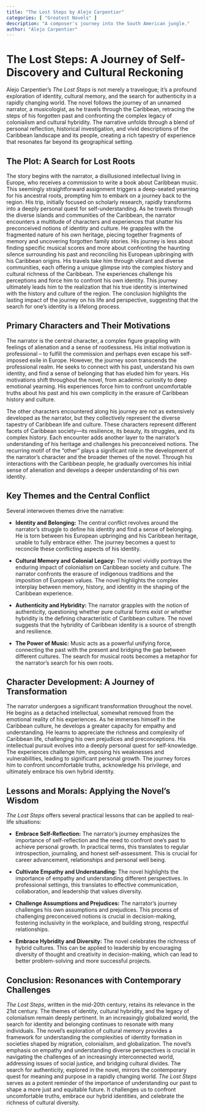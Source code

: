```yaml
---
title: "The Lost Steps by Alejo Carpentier"
categories: [ "Greatest Novels" ]
description: "A composer's journey into the South American jungle."
author: "Alejo Carpentier"
---
```

# The Lost Steps: A Journey of Self-Discovery and Cultural Reckoning

Alejo Carpentier's *The Lost Steps* is not merely a travelogue; it's a profound exploration of identity, cultural memory, and the search for authenticity in a rapidly changing world.  The novel follows the journey of an unnamed narrator, a musicologist, as he travels through the Caribbean, retracing the steps of his forgotten past and confronting the complex legacy of colonialism and cultural hybridity.  The narrative unfolds through a blend of personal reflection, historical investigation, and vivid descriptions of the Caribbean landscape and its people, creating a rich tapestry of experience that resonates far beyond its geographical setting.

## The Plot: A Search for Lost Roots

The story begins with the narrator, a disillusioned intellectual living in Europe, who receives a commission to write a book about Caribbean music. This seemingly straightforward assignment triggers a deep-seated yearning for his ancestral roots, prompting him to embark on a journey back to the region.  His trip, initially focused on scholarly research, rapidly transforms into a deeply personal quest for self-understanding. As he travels through the diverse islands and communities of the Caribbean, the narrator encounters a multitude of characters and experiences that shatter his preconceived notions of identity and culture. He grapples with the fragmented nature of his own heritage, piecing together fragments of memory and uncovering forgotten family stories. His journey is less about finding specific musical scores and more about confronting the haunting silence surrounding his past and reconciling his European upbringing with his Caribbean origins. His travels take him through vibrant and diverse communities, each offering a unique glimpse into the complex history and cultural richness of the Caribbean. The experiences challenge his perceptions and force him to confront his own identity. This journey ultimately leads him to the realization that his true identity is intertwined with the history and culture of the region. The conclusion highlights the lasting impact of the journey on his life and perspective, suggesting that the search for one’s identity is a lifelong process.

## Primary Characters and Their Motivations

The narrator is the central character, a complex figure grappling with feelings of alienation and a sense of rootlessness.  His initial motivation is professional – to fulfill the commission and perhaps even escape his self-imposed exile in Europe. However, the journey soon transcends the professional realm.  He seeks to connect with his past, understand his own identity, and find a sense of belonging that has eluded him for years.  His motivations shift throughout the novel, from academic curiosity to deep emotional yearning.  His experiences force him to confront uncomfortable truths about his past and his own complicity in the erasure of Caribbean history and culture.

The other characters encountered along his journey are not as extensively developed as the narrator, but they collectively represent the diverse tapestry of Caribbean life and culture.  These characters represent different facets of Caribbean society—its resilience, its beauty, its struggles, and its complex history.  Each encounter adds another layer to the narrator's understanding of his heritage and challenges his preconceived notions. The recurring motif of the "other" plays a significant role in the development of the narrator’s character and the broader themes of the novel. Through his interactions with the Caribbean people, he gradually overcomes his initial sense of alienation and develops a deeper understanding of his own identity.


## Key Themes and the Central Conflict

Several interwoven themes drive the narrative:

* **Identity and Belonging:** The central conflict revolves around the narrator's struggle to define his identity and find a sense of belonging. He is torn between his European upbringing and his Caribbean heritage, unable to fully embrace either.  The journey becomes a quest to reconcile these conflicting aspects of his identity.

* **Cultural Memory and Colonial Legacy:** The novel vividly portrays the enduring impact of colonialism on Caribbean society and culture.  The narrator confronts the erasure of indigenous traditions and the imposition of European values. The novel highlights the complex interplay between memory, history, and identity in the shaping of the Caribbean experience.

* **Authenticity and Hybridity:**  The narrator grapples with the notion of authenticity, questioning whether pure cultural forms exist or whether hybridity is the defining characteristic of Caribbean culture.  The novel suggests that the hybridity of Caribbean identity is a source of strength and resilience.

* **The Power of Music:** Music acts as a powerful unifying force, connecting the past with the present and bridging the gap between different cultures.  The search for musical roots becomes a metaphor for the narrator's search for his own roots.

## Character Development: A Journey of Transformation

The narrator undergoes a significant transformation throughout the novel.  He begins as a detached intellectual, somewhat removed from the emotional reality of his experiences. As he immerses himself in the Caribbean culture, he develops a greater capacity for empathy and understanding.  He learns to appreciate the richness and complexity of Caribbean life, challenging his own prejudices and preconceptions.  His intellectual pursuit evolves into a deeply personal quest for self-knowledge. The experiences challenge him, exposing his weaknesses and vulnerabilities, leading to significant personal growth.  The journey forces him to confront uncomfortable truths, acknowledge his privilege, and ultimately embrace his own hybrid identity.

## Lessons and Morals: Applying the Novel's Wisdom

*The Lost Steps* offers several practical lessons that can be applied to real-life situations:

* **Embrace Self-Reflection:** The narrator's journey emphasizes the importance of self-reflection and the need to confront one's past to achieve personal growth.  In practical terms, this translates to regular introspection, journaling, and honest self-assessment. This is crucial for career advancement, relationships and personal well being.

* **Cultivate Empathy and Understanding:**  The novel highlights the importance of empathy and understanding different perspectives.  In professional settings, this translates to effective communication, collaboration, and leadership that values diversity.

* **Challenge Assumptions and Prejudices:** The narrator's journey challenges his own assumptions and prejudices. This process of challenging preconceived notions is crucial in decision-making, fostering inclusivity in the workplace, and building strong, respectful relationships.

* **Embrace Hybridity and Diversity:** The novel celebrates the richness of hybrid cultures. This can be applied to leadership by encouraging diversity of thought and creativity in decision-making, which can lead to better problem-solving and more successful projects.


## Conclusion: Resonances with Contemporary Challenges

*The Lost Steps*, written in the mid-20th century, retains its relevance in the 21st century. The themes of identity, cultural hybridity, and the legacy of colonialism remain deeply pertinent.  In an increasingly globalized world, the search for identity and belonging continues to resonate with many individuals.  The novel’s exploration of cultural memory provides a framework for understanding the complexities of identity formation in societies shaped by migration, colonialism, and globalization. The novel's emphasis on empathy and understanding diverse perspectives is crucial in navigating the challenges of an increasingly interconnected world, addressing issues of social justice, and bridging cultural divides. The search for authenticity, explored in the novel, mirrors the contemporary quest for meaning and purpose in a rapidly changing world.  *The Lost Steps* serves as a potent reminder of the importance of understanding our past to shape a more just and equitable future.  It challenges us to confront uncomfortable truths, embrace our hybrid identities, and celebrate the richness of cultural diversity.

